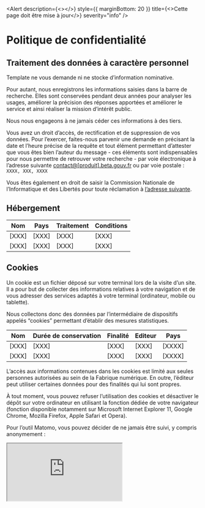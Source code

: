 
<Head>
  <title>Politique de confidentialité | template</title>
</Head>

<Alert
  description={<></>}
  style={{ marginBottom: 20 }}
  title={<>Cette page doit être mise à jour</>}
  severity="info"
/>

# Politique de confidentialité

## Traitement des données à caractère personnel

Template ne vous demande ni ne stocke d’information nominative.

Pour autant, nous enregistrons les informations saisies dans la barre de recherche. Elles sont conservées pendant deux années pour analyser les usages, améliorer la précision des réponses apportées et améliorer le service et ainsi réaliser la mission d’intérêt public.

Nous nous engageons à ne jamais céder ces informations à des tiers.

Vous avez un droit d’accès, de rectification et de suppression de vos données. Pour l’exercer, faites-nous parvenir une demande en précisant la date et l’heure précise de la requête et tout élément permettant d’attester que vous êtes bien l’auteur du message - ces éléments sont indispensables pour nous permettre de retrouver votre recherche - par voie électronique à l’adresse suivante [contact@[produit].beta.gouv.fr](mailto:contact@[produit].beta.gouv.fr) ou par voie postale : `XXXX, XXX, XXXX`

Vous êtes également en droit de saisir la Commission Nationale de l’Informatique et des Libertés pour toute réclamation à [l’adresse suivante](https://www.cnil.fr/fr/cnil-direct/question/adresser-une-reclamation-plainte-la-cnil-quelles-conditions-et-comment "Adresser une réclamation (plainte) à la CNIL").

## Hébergement

| Nom   | Pays  | Traitement | Conditions |
| ----- | ----- | ---------- | ---------- |
| [XXX] | [XXX] | [XXX]      | [XXX]      |
| [XXX] | [XXX] | [XXX]      | [XXX]      |

## Cookies

Un cookie est un fichier déposé sur votre terminal lors de la visite d’un site. Il a pour but de collecter des informations relatives à votre navigation et de vous adresser des services adaptés à votre terminal (ordinateur, mobile ou tablette).

Nous collectons donc des données par l’intermédiaire de dispositifs appelés “cookies” permettant d’établir des mesures statistiques.

| Nom   | Durée de conservation | Finalité | Editeur | Pays   |
| ----- | --------------------- | -------- | ------- | ------ |
| [XXX] | [XXX]                 | [XXX]    | [XXX]   | [XXXX] |
| [XXX] | [XXX]                 | [XXX]    | [XXX]   | [XXXX] |

L’accès aux informations contenues dans les cookies est limité aux seules personnes autorisées au sein de la Fabrique numérique. En outre, l’éditeur peut utiliser certaines données pour des finalités qui lui sont propres.

À tout moment, vous pouvez refuser l’utilisation des cookies et désactiver le dépôt sur votre ordinateur en utilisant la fonction dédiée de votre navigateur (fonction disponible notamment sur Microsoft Internet Explorer 11, Google Chrome, Mozilla Firefox, Apple Safari et Opera).

Pour l’outil Matomo, vous pouvez décider de ne jamais être suivi, y compris anonymement :

<iframe
  title="matomo optout"
  style={{ border: 0, width: "100%" }}
  src="https://stats.beta.gouv.fr/index.php?module=CoreAdminHome&action=optOut&language=fr&backgroundColor=&fontColor=2f3b6c&fontSize=16px&fontFamily=sans-serif"
/>

Pour aller plus loin, vous pouvez consulter les fiches proposées par la Commission Nationale de l’Informatique et des Libertés (CNIL) :

- [Cookies et traceurs : que dit la loi ?](https://www.cnil.fr/fr/cookies-traceurs-que-dit-la-loi)

